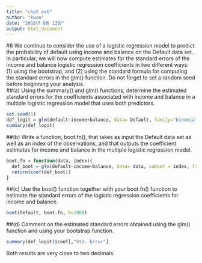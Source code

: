 ```yaml
---
title: "chp5 ex6"
author: "kwon"
date: "2018년 8월 13일"
output: html_document
---
```


#6 
We continue to consider the use of a logistic regression model to
predict the probability of default using income and balance on the
Default data set. In particular, we will now compute estimates for
the standard errors of the income and balance logistic regression coefficients
in two different ways: (1) using the bootstrap, and (2) using
the standard formula for computing the standard errors in the glm()
function. Do not forget to set a random seed before beginning your
analysis.
\
##(a) Using the summary() and glm() functions, determine the estimated
standard errors for the coefficients associated with income
and balance in a multiple logistic regression model that uses
both predictors.
```r
set.seed(1)
def_logit = glm(default~income+balance, data= Default, family="binomial")
summary(def_logit)
```

##(b) Write a function, boot.fn(), that takes as input the Default data
set as well as an index of the observations, and that outputs
the coefficient estimates for income and balance in the multiple
logistic regression model.
```r
boot.fn = function(data, index){
  def_boot = glm(default~income+balance, data= data, subset = index, family="binomial")
  return(coef(def_boot))
}
```

##(c) Use the boot() function together with your boot.fn() function to
estimate the standard errors of the logistic regression coefficients
for income and balance.
```r
boot(Default, boot.fn, R=1000)
```

##(d) Comment on the estimated standard errors obtained using the
glm() function and using your bootstrap function.
```r
summary(def_logit)$coef[,"Std. Error"]
```
Both results are very close to two decimals.
